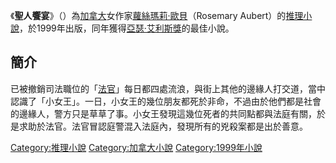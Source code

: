 {{otheruses|subject=蘿絲瑪莉·歐貝的小說|other=[[占士·法蘭哥|占士·法蘭哥]]執導的短片|慾望之盛宴}}
{{infobox Book | <!-- See Wikipedia:WikiProject_Novels or Wikipedia:WikiProject_Books -->
| name             = 聖人饗宴
| title_orig       ='''''The Feast of Stephen'''''
| translator       = 
| image            = 
| image_caption    = 
| author           = [[蘿絲瑪莉·歐貝|蘿絲瑪莉·歐貝]]
| cover_artist     = 
| country          = [[加拿大|加拿大]]
| language         = [[英語|英語]]
| publisher        = 
| genre            = [[推理小說|推理小說]]
| release_date     = 1999年
| media_type       = 平裝
| pages            = 
| isbn             = 
}}
《'''聖人饗宴'''》（{{lang-en|''The Feast of Stephen''}}）為[[加拿大|加拿大]]女作家[[蘿絲瑪莉·歐貝|蘿絲瑪莉·歐貝]]（Rosemary Aubert）的[[推理小說|推理小說]]，於1999年出版，同年獲得[[亞瑟·艾利斯獎|亞瑟·艾利斯獎]]的最佳小說。

==簡介==
已被撤銷司法職位的「[[法官|法官]]」每日都四處流浪，與街上其他的邊緣人打交道，當中認識了「小女王」。一日，小女王的幾位朋友都死於非命，不過由於他們都是社會的邊緣人，警方只是草草了事。小女王發現這幾位死者的共同點都與法庭有關，於是求助於法官。法官冒認庭警混入法庭內，發現所有的兇殺案都是出於善意。

{{DEFAULTSORT:Feast of Stephen, The}}
[[Category:推理小說|Category:推理小說]]
[[Category:加拿大小說|Category:加拿大小說]]
[[Category:1999年小說|Category:1999年小說]]